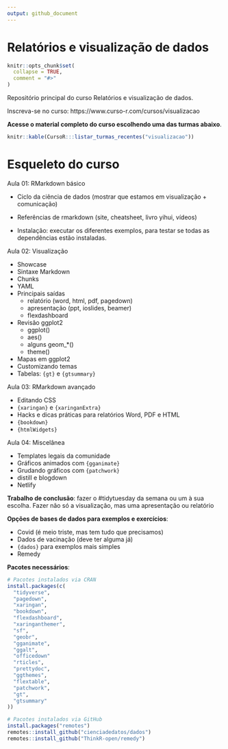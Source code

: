 ```yaml
---
output: github_document
---
```


# Relatórios e visualização de dados

<!-- README.md is generated from README.Rmd. Please edit that file -->

```r
knitr::opts_chunk$set(
  collapse = TRUE,
  comment = "#>"
)
```

Repositório principal do curso Relatórios e visualização de dados.

Inscreva-se no curso: https://www.curso-r.com/cursos/visualizacao

**Acesse o material completo do curso escolhendo uma das turmas abaixo**.

```r
knitr::kable(CursoR:::listar_turmas_recentes("visualizacao"))
```

# Esqueleto do curso

Aula 01: RMarkdown básico

- Ciclo da ciência de dados (mostrar que estamos em visualização + comunicação)
- Referências de rmarkdown (site, cheatsheet, livro yihui, vídeos)

- Instalação: executar os diferentes exemplos, para testar se todas as dependências estão instaladas.


Aula 02: Visualização

- Showcase
- Sintaxe Markdown
- Chunks
- YAML
- Principais saídas
  - relatório (word, html, pdf, pagedown)
  - apresentação (ppt, ioslides, beamer)
  - flexdashboard

- Revisão ggplot2
    - ggplot()
    - aes()
    - alguns geom_*()
    - theme()
- Mapas em ggplot2
- Customizando temas
- Tabelas: `{gt}` e `{gtsummary}`

Aula 03: RMarkdown avançado

- Editando CSS
- `{xaringan}` e `{xaringanExtra}`
- Hacks e dicas práticas para relatórios Word, PDF e HTML
- `{bookdown}`
- `{htmlWidgets}`

Aula 04: Miscelânea

- Templates legais da comunidade
- Gráficos animados com `{gganimate}`
- Grudando gráficos com `{patchwork}`
- distill e blogdown
- Netlify

**Trabalho de conclusão**: fazer o #tidytuesday da semana ou um à sua escolha. Fazer não só a visualização, mas uma apresentação ou relatório

**Opções de bases de dados para exemplos e exercícios**:

- Covid (é meio triste, mas tem tudo que precisamos)
- Dados de vacinação (deve ter alguma já)
- `{dados}` para exemplos mais simples
- Remedy

**Pacotes necessários**:

```r
# Pacotes instalados via CRAN
install.packages(c(
  "tidyverse",
  "pagedown",
  "xaringan",
  "bookdown",
  "flexdashboard",
  "xaringanthemer",
  "sf",
  "geobr",
  "gganimate",
  "ggalt",
  "officedown"
  "rticles",
  "prettydoc",
  "ggthemes",
  "flextable",
  "patchwork",
  "gt",
  "gtsummary"
))

# Pacotes instalados via GitHub
install.packages("remotes")
remotes::install_github("cienciadedatos/dados")
remotes::install_github("ThinkR-open/remedy")
```

